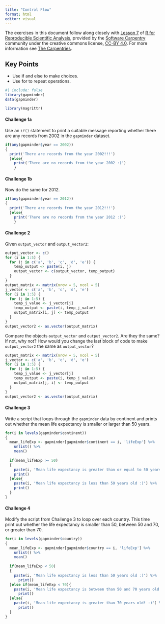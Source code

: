 ```yaml
---
title: "Control Flow"
format: html
editor: visual
---
```


The exercises in this document follow along closely with [Lesson 7](https://swcarpentry.github.io/r-novice-gapminder/07-control-flow.html) of [R for Reproducible Scientific Analysis](https://swcarpentry.github.io/r-novice-gapminder/), provided by the [Software Carpentry](https://software-carpentry.org/) community under the creative commons license, [CC-BY 4.0](https://creativecommons.org/licenses/by/4.0/). For more information see [The Carpentries](https://carpentries.org/).

::: callout-tip
## Key Points

-   Use if and else to make choices.
-   Use for to repeat operations.
:::

```r
#| include: false
library(gapminder)
data(gapminder)

library(magrittr)
```

#### Challenge 1a

Use an `if()` statement to print a suitable message reporting whether there are any records from 2002 in the `gapminder` dataset.

<!-- Challenge 1a answer begin -->

```r
if(any(gapminder$year == 2002))
{
  print('There are records from the year 2002!!!')
  }else{
    print('There are no records from the year 2002 :(')
    }
```

<!-- Challenge 1a answer end -->

#### Challenge 1b

Now do the same for 2012.

<!-- Challenge 1b answer begin -->

```r
if(any(gapminder$year == 2012))
{
  print('There are records from the year 2012!!!')
  }else{
    print('There are no records from the year 2012 :(')
    }
```

<!-- Challenge 1b answer end -->

#### Challenge 2

Given `output_vector` and `output_vector2`:

```r
output_vector <- c()
for (i in 1:5) {
  for (j in c('a', 'b', 'c', 'd', 'e')) {
    temp_output <- paste(i, j)
    output_vector <- c(output_vector, temp_output)
  }
}
output_matrix <- matrix(nrow = 5, ncol = 5)
j_vector <- c('a', 'b', 'c', 'd', 'e')
for (i in 1:5) {
  for (j in 1:5) {
    temp_j_value <- j_vector[j]
    temp_output <- paste(i, temp_j_value)
    output_matrix[i, j] <- temp_output
  }
}
output_vector2 <- as.vector(output_matrix)
```

Compare the objects `output_vector` and `output_vector2`. Are they the same? If not, why not? How would you change the last block of code to make `output_vector2` the same as `output_vector`?

<!-- Challenge 2 answer begin -->

```r
output_matrix <- matrix(nrow = 5, ncol = 5)
j_vector <- c('a', 'b', 'c', 'd', 'e')
for (i in 1:5) {
  for (j in 1:5) {
    temp_j_value <- j_vector[j]
    temp_output <- paste(i, temp_j_value)
    output_matrix[j, i] <- temp_output
  }
}
output_vector2 <- as.vector(output_matrix)
```

<!-- Challenge 2 answer end -->

#### Challenge 3

Write a script that loops through the `gapminder` data by continent and prints out whether the mean life expectancy is smaller or larger than 50 years.

<!-- Challenge 3 answer begin -->

```r
for(i in levels(gapminder$continent))
{
  mean_lifeExp <- gapminder[gapminder$continent == i, 'lifeExp'] %>%
    unlist() %>%
    mean()
  
  if(mean_lifeExp >= 50)
  {
    paste(i, 'Mean life expectancy is greater than or equal to 50 years old!') %>%
    print()
  }else{
    paste(i, 'Mean life expectancy is less than 50 years old :(') %>%
    print()
  }
}
```

<!-- Challenge 3 answer end -->

#### Challenge 4

Modify the script from Challenge 3 to loop over each country. This time print out whether the life expectancy is smaller than 50, between 50 and 70, or greater than 70.

<!-- Challenge 4 answer begin -->

```r
for(i in levels(gapminder$country))
{
  mean_lifeExp <- gapminder[gapminder$country == i, 'lifeExp'] %>%
    unlist() %>%
    mean()
  
  if(mean_lifeExp < 50)
  {
    paste(i, 'Mean life expectancy is less than 50 years old :(') %>%
      print()
  }else if(mean_lifeExp < 70){
    paste(i, 'Mean life expectancy is between than 50 and 70 years old :|') %>%
      print()
  }else{  
    paste(i, 'Mean life expectancy is greater than 70 years old! :)') %>%
      print()
  }
}
```

<!-- Challenge 4 answer end -->
